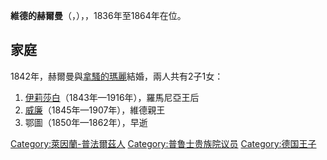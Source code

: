 {{Multiple issues|
{{Expand language|1=en|time=2021-02-13T02:08:00+00:00}}
{{Unreferenced|time=2021-02-13T02:08:00+00:00}}
}}
{{Infobox noble
| name        = 赫爾曼
| title       = 維德親王
| image       = Herrmann-Fürst-Wied-1.jpg
| birth_date  = {{birth date|1814|5|22|df=y}}
| birth_place = [[新維德|新維德]]
| death_date  = {{death date and age|1864|3|5|1814|5|22|df=y}}
| death_place = 新維德
| noble family= [[維德-新維德|維德-新維德]]
| father      = [[約翰·奧古斯特·卡爾|約翰·奧古斯特·卡爾]]
| mother      = 索菲·奧古斯塔
}}

'''維德的赫爾曼'''（{{lang-de|Hermann zu Wied}}，{{bd|1814年|5月22日|1864年|3月5日}}），{{le|維德家族|County of Wied|維德親王}}，1836年至1864年在位。

== 家庭 ==
1842年，赫爾曼與[[拿騷的瑪麗|拿騷的瑪麗]]結婚，兩人共有2子1女：
# [[維德的伊莉莎白|伊莉莎白]]（1843年—1916年），羅馬尼亞王后
# [[威廉_(維德親王)|威廉]]（1845年—1907年），維德親王
# 鄂圖（1850年—1862年），早逝

[[Category:萊因蘭-普法爾茲人|Category:萊因蘭-普法爾茲人]]
[[Category:普鲁士贵族院议员|Category:普鲁士贵族院议员]]
[[Category:德国王子|Category:德国王子]]